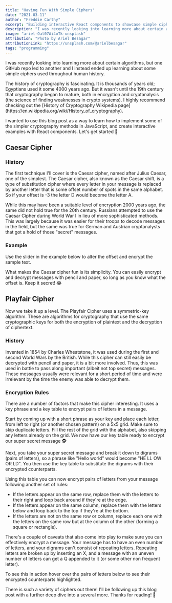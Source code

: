```yaml
---
title: "Having Fun With Simple Ciphers"
date: "2021-03-11"
author: "Freddie Carthy"
excerpt: "Building interactive React components to showcase simple ciphers"
description: "I was recently looking into learning more about certain algorithms. One GitHub repo led to another and I instead ended up learning about some simple ciphers used throughout human history."
image: "ariel-Oal07Ai4oTk-unsplash"
attribution: "Photo by Ariel Besagar"
attributionLink: "https://unsplash.com/@arielbesagar"
tags: "programming"
---
```


<p>
I was recently looking into learning more about certain algorithms, but one GitHub repo led to another and I instead ended up learning about some simple ciphers used throughout human history. 
</p>

<p>
The history of cryptography is fascinating. It is thousands of years old; Egyptians used it some 4000 years ago. But it wasn't until the 19th century that cryptography began to mature, both in encryption and cryptanalysis (the science of finding weaknesses in crypto systems). I highly recommend checking out the [History of Cryptography Wikipedia page](https://en.wikipedia.org/wiki/History_of_cryptography).
</p>

<p>
I wanted to use this blog post as a way to learn how to implement some of the simpler cryptography methods in JavaScript, and create interactive examples with React components. Let's get started 🎉
</p>

## Caesar Cipher

### History
<p>
The first technique I'll cover is the Caesar cipher, named after Julius Caesar, one of the simplest. The Caesar cipher, also known as the Caesar shift, is a type of substitution cipher where every letter in your message is replaced by another letter that is some offset number of spots in the same alphabet. So if your offset is -3 the letter D would become the letter A.
</p>

<p>
While this may have been a suitable level of encryption 2000 years ago, the same did not hold true for the 20th century.  Russians attempted to use the Caesar Cipher during World War I in lieu of more sophisticated methods. This was largely because it was easier for their troops to decode messages in the field, but the same was true for German and Austrian cryptanalysts that got a hold of those "secret" messages.
</p>

### Example

<p>
Use the slider in the example below to alter the offset and encrypt the sample text.
</p>

<CaesarCipher />

<p>
What makes the Caesar cipher fun is its simplicity. You can easily encrypt and decrypt messages with pencil and paper, so long as you know what the offset is. Keep it secret! 😂
</p>

## Playfair Cipher

<p>
Now we take it up a level. The Playfair Cipher uses a symmetric-key algorithm. These are algorithms for cryptography that use the same cryptographic keys for both the encryption of plaintext and the decryption of ciphertext.
</p>

### History

<p>
Invented in 1854 by Charles Wheatstone, it was used during the first and second World Wars by the British. While this cipher can still easily be decrypted with pencil and paper, it is a bit more involved. Thus, this was used in battle to pass along important (albeit not top secret) messages. These messages usually were relevant for a short period of time and were irrelevant by the time the enemy was able to decrypt them.
</p>

### Encryption Rules

<p>
There are a number of factors that make this cipher interesting. It uses a key phrase and a key table to encrypt pairs of letters in a message.
</p>

<p>
Start by coming up with a short phrase as your key and place each letter, from left to right (or another chosen pattern) on a 5x5 grid. Make sure to skip duplicate letters. Fill the rest of the grid with the alphabet, also skipping any letters already on the grid. We now have our key table ready to encrypt our super secret message 🕵️
</p>

<p>
Next, you take your super secret message and break it down to digrams (pairs of letters), so a phrase like "Hello world" would become "HE LL OW OR LD". You then use the key table to substitute the digrams with their encrypted counterparts.
</p>

Using this table you can now encrypt pairs of letters from your message following another set of rules:
* If the letters appear on the same row, replace them with the letters to their right and loop back around if they're at the edge.
* If the letters appear on the same column, replace them with the letters below and loop back to the top if they're at the bottom.
* If the letters are not on the same row or column, replace each one with the letters on the same row but at the column of the other (forming a square or rectangle).

<p>
There's a couple of caveats that also come into play to make sure you can effectively encrypt a message. Your message has to have an even number of letters, and your digrams can't consist of repeating letters. Repeating letters are broken up by inserting an X, and a message with an uneven number of letters can get a Q appended to it (or some other non frequent letter).
</p>

<p>
To see this in action hover over the pairs of letters below to see their encrypted counterparts highlighted.
</p>

<PlayfairExample />

<p>
There is such a variety of ciphers out there! I'll be following up this blog post with a further deep dive into a several more. Thanks for reading! 🙌
</p>

